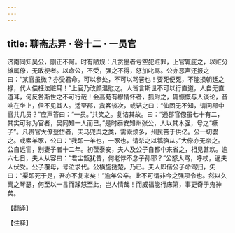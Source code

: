 ```yaml
---
---
---
```

title: 聊斋志异 · 卷十二 · 一员官
---

济南同知吴公，刚正不阿。时有陋规：凡贪墨者亏空犯赃罪，上官辄庇之，以赃分摊属僚，无敢梗者。以命公，不受，强之不得，怒加叱骂。公亦恶声还报之曰：“某官虽微？亦受君命。可以参处，不可以骂詈也！要死便死，不能损朝廷之禄，代人偿枉法赃耳！”上官乃改颜温慰之。人皆言斯世不可以行直道，人自无直道耳，何反咎斯世之不可行哉！会高苑有穆情怀者，狐附之，辄慷慨与人谈论，音响在坐上，但不见其人。适至郡，宾客谈次，或诘之曰：“仙固无不知，请问郡中官共几员？”应声答曰：“一员。”共笑之。复诘其故。曰：“通郡官僚虽七十有二，其实可称为官者，吴同知一人而已。”是时泰安知州张公，人以其木强，号之“橛子”。凡贵官大僚登岱者，夫马兜舆之类，需索烦多，州民苦于供亿。公一切罢之。或索羊豕，公曰：“我即一羊也，一豕也，请杀之以犒驺从。”大僚亦无奈之。公自远宦，别妻子者十二年。初莅泰安，夫人及公子自都中来省之，相见甚欢。逾六七日，夫人从容曰：“君尘甑犹昔，何老悖不念子孙耶？”公怒大骂，呼杖，逼夫人伏受。公子覆母，号泣求代。公横施挞楚，乃已。夫人即偕公子命驾归，矢曰：“渠即死于是，吾亦不复来矣！”逾年公卒。此不可谓非今之强项令也。然以久离之琴瑟，何至以一言而躁怒至此，岂人情哉！而威福能行床第，事更奇于鬼神矣。

【翻译】

【注释】

